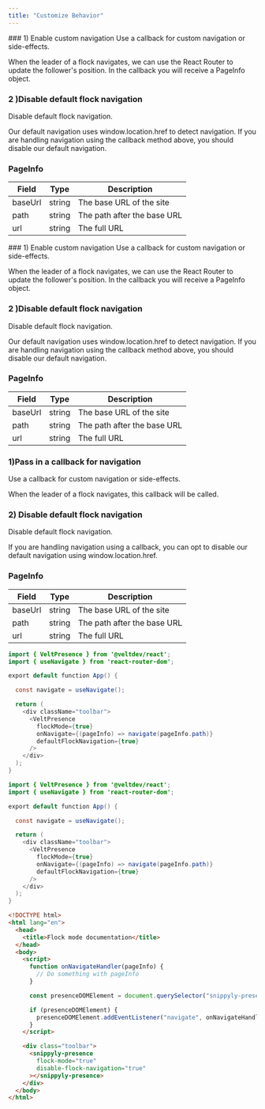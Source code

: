 ```yaml
---
title: "Customize Behavior"
---
```


<Tabs>
  <Tab title="React">
### 1) Enable custom navigation
Use a callback for custom navigation or side-effects.

When the leader of a flock navigates, we can use the React Router to update the follower's position. In the callback you will receive a PageInfo object.

### 2 )Disable default flock navigation

Disable default flock navigation.

Our default navigation uses window.location.href to detect navigation. If you are handling navigation using the callback method above, you should disable our default navigation.

### PageInfo

| Field   | Type   | Description                 |
| ------- | ------ | --------------------------- |
| baseUrl | string | The base URL of the site    |
| path    | string | The path after the base URL |
| url     | string | The full URL                |

  </Tab>
  <Tab title="Next.js">
### 1) Enable custom navigation
Use a callback for custom navigation or side-effects.

When the leader of a flock navigates, we can use the React Router to update the follower's position. In the callback you will receive a PageInfo object.

### 2 )Disable default flock navigation

Disable default flock navigation.

Our default navigation uses window.location.href to detect navigation. If you are handling navigation using the callback method above, you should disable our default navigation.

### PageInfo

| Field   | Type   | Description                 |
| ------- | ------ | --------------------------- |
| baseUrl | string | The base URL of the site    |
| path    | string | The path after the base URL |
| url     | string | The full URL                |

  </Tab>
    <Tab title="HTML">
    
### 1)Pass in a callback for navigation
Use a callback for custom navigation or side-effects.

When the leader of a flock navigates, this callback will be called.

### 2) Disable default flock navigation

Disable default flock navigation.

If you are handling navigation using a callback, you can opt to disable our default navigation using window.location.href.

### PageInfo

| Field   | Type   | Description                 |
| ------- | ------ | --------------------------- |
| baseUrl | string | The base URL of the site    |
| path    | string | The path after the base URL |
| url     | string | The full URL                |

  </Tab>
</Tabs>

<RequestExample>

```java React
import { VeltPresence } from '@veltdev/react';
import { useNavigate } from 'react-router-dom';

export default function App() {

  const navigate = useNavigate();

  return (
    <div className="toolbar">
      <VeltPresence
        flockMode={true}
        onNavigate={(pageInfo) => navigate(pageInfo.path)}
        defaultFlockNavigation={true}
      />
    </div>
  );
}
```

```java Next.js
import { VeltPresence } from '@veltdev/react';
import { useNavigate } from 'react-router-dom';

export default function App() {

  const navigate = useNavigate();

  return (
    <div className="toolbar">
      <VeltPresence
        flockMode={true}
        onNavigate={(pageInfo) => navigate(pageInfo.path)}
        defaultFlockNavigation={true}
      />
    </div>
  );
}
```

```html HTML
<!DOCTYPE html>
<html lang="en">
  <head>
    <title>Flock mode documentation</title>
  </head>
  <body>
    <script>
      function onNavigateHandler(pageInfo) {
        // Do something with pageInfo
      }

      const presenceDOMElement = document.querySelector("snippyly-presence");

      if (presenceDOMElement) {
        presenceDOMElement.addEventListener("navigate", onNavigateHandler);
      }
    </script>

    <div class="toolbar">
      <snippyly-presence
        flock-mode="true"
        disable-flock-navigation="true"
      ></snippyly-presence>
    </div>
  </body>
</html>
```

</RequestExample>
